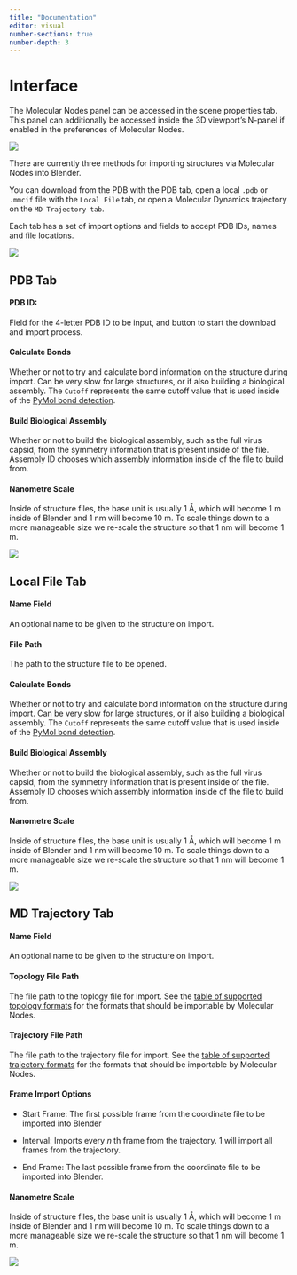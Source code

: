 ```yaml
---
title: "Documentation"
editor: visual
number-sections: true
number-depth: 3
---
```


# Interface

The Molecular Nodes panel can be accessed in the scene properties tab.
This panel can additionally be accessed inside the 3D viewport's N-panel if enabled in the preferences of Molecular Nodes.

![](images/CleanShot%202022-05-19%20at%2013.07.10.png)

There are currently three methods for importing structures via Molecular Nodes into Blender.

You can download from the PDB with the PDB tab, open a local `.pdb` or `.mmcif` file with the `Local File` tab, or open a Molecular Dynamics trajectory on the `MD Trajectory tab`.

Each tab has a set of import options and fields to accept PDB IDs, names and file locations.

![](images/CleanShot%202022-05-19%20at%2013.09.28@2x.png)

## PDB Tab

#### PDB ID:

Field for the 4-letter PDB ID to be input, and button to start the download and import process.

#### Calculate Bonds

Whether or not to try and calculate bond information on the structure during import.
Can be very slow for large structures, or if also building a biological assembly.
The `Cutoff` represents the same cutoff value that is used inside of the [PyMol bond detection](https://pymolwiki.org/index.php/Connect_cutoff).

#### Build Biological Assembly

Whether or not to build the biological assembly, such as the full virus capsid, from the symmetry information that is present inside of the file.
Assembly ID chooses which assembly information inside of the file to build from.

#### Nanometre Scale

Inside of structure files, the base unit is usually 1 Å, which will become 1 m inside of Blender and 1 nm will become 10 m.
To scale things down to a more manageable size we re-scale the structure so that 1 nm will become 1 m.

![](images/CleanShot%202022-05-19%20at%2013.12.26@2x.png)

## Local File Tab

#### Name Field

An optional name to be given to the structure on import.

#### File Path

The path to the structure file to be opened.

#### Calculate Bonds

Whether or not to try and calculate bond information on the structure during import.
Can be very slow for large structures, or if also building a biological assembly.
The `Cutoff` represents the same cutoff value that is used inside of the [PyMol bond detection](https://pymolwiki.org/index.php/Connect_cutoff).

#### Build Biological Assembly

Whether or not to build the biological assembly, such as the full virus capsid, from the symmetry information that is present inside of the file.
Assembly ID chooses which assembly information inside of the file to build from.

#### Nanometre Scale

Inside of structure files, the base unit is usually 1 Å, which will become 1 m inside of Blender and 1 nm will become 10 m.
To scale things down to a more manageable size we re-scale the structure so that 1 nm will become 1 m.

![](images/CleanShot%202022-05-19%20at%2013.19.58@2x.png)

## MD Trajectory Tab

#### Name Field

An optional name to be given to the structure on import.

#### Topology File Path

The file path to the toplogy file for import.
See the [table of supported topology formats](https://docs.mdanalysis.org/stable/documentation_pages/topology/init.html#supported-topology-formats) for the formats that should be importable by Molecular Nodes.

#### Trajectory File Path

The file path to the trajectory file for import.
See the [table of supported trajectory formats](https://docs.mdanalysis.org/stable/documentation_pages/coordinates/init.html#id2) for the formats that should be importable by Molecular Nodes.

#### Frame Import Options

-   Start Frame: The first possible frame from the coordinate file to be imported into Blender

-   Interval: Imports every *n* th frame from the trajectory.
    1 will import all frames from the trajectory.

-   End Frame: The last possible frame from the coordinate file to be imported into Blender.

#### Nanometre Scale

Inside of structure files, the base unit is usually 1 Å, which will become 1 m inside of Blender and 1 nm will become 10 m.
To scale things down to a more manageable size we re-scale the structure so that 1 nm will become 1 m.

![](images/CleanShot%202022-05-19%20at%2013.21.32@2x.png)
